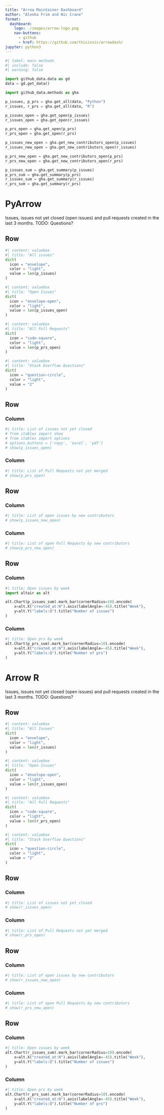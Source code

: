 ```yaml
--- 
title: "Arrow Maintainer Dashboard"
author: "Alenka Frim and Nic Crane"
format: 
  dashboard:
    logo: ./images/arrow-logo.png
    nav-buttons: 
      - github
      - href: https://github.com/thisisnic/arrowdash/
jupyter: python3
---
```


<!-- 

Needs Quarto 1.4 installed to run
Seek inspiration from https://quarto.org/docs/dashboards/examples/

-->

```python
#| label: main methods
#| include: false
#| warning: false

import github_data.data as gd
data = gd.get_data()

import github_data.methods as gha

p_issues, p_prs = gha.get_all(data, "Python")
r_issues, r_prs = gha.get_all(data, "R")

p_issues_open = gha.get_open(p_issues)
r_issues_open = gha.get_open(r_issues)

p_prs_open = gha.get_open(p_prs)
r_prs_open = gha.get_open(r_prs)

p_issues_new_open = gha.get_new_contributors_open(p_issues)
r_issues_new_open = gha.get_new_contributors_open(r_issues)

p_prs_new_open = gha.get_new_contributors_open(p_prs)
r_prs_new_open = gha.get_new_contributors_open(r_prs)

p_issues_sum = gha.get_summary(p_issues)
p_prs_sum = gha.get_summary(p_prs)
r_issues_sum = gha.get_summary(r_issues)
r_prs_sum = gha.get_summary(r_prs)
```

# PyArrow

Issues, issues not yet closed (open issues) and pull requests created in the last 3 months. TODO: Questions?

## Row

```python
#| content: valuebox
#| title: "All issues"
dict(
  icon = "envelope",
  color = "light",
  value = len(p_issues)
)
```

```python
#| content: valuebox
#| title: "Open Issues"
dict(
  icon = "envelope-open",
  color = "light",
  value = len(p_issues_open)
)
```

```python
#| content: valuebox
#| title: "All Pull Requests"
dict(
  icon = "code-square",
  color = "light",
  value = len(p_prs_open)
)
```

```python
#| content: valuebox
#| title: "Stack Overflow Questions"
dict(
  icon = "question-circle",
  color = "light",
  value = "2"
)
```

## Row

### Column {width=50%}

```python
#| title: List of issues not yet closed
# from itables import show
# from itables import options
# options.buttons = ['copy', 'excel', 'pdf']
# show(p_issues_open)
```

### Column {width=50%}

```python
#| title: List of Pull Requests not yet merged
# show(p_prs_open)
```

## Row

### Column {width=50%}

```python
#| title: List of open issues by new contributors
# show(p_issues_new_open)
```

### Column {width=50%}

```python
#| title: List of open Pull Requests by new contributors
# show(p_prs_new_open)
```

## Row

### Column {width=50%}

```python
#| title: Open issues by week
import altair as alt

alt.Chart(p_issues_sum).mark_bar(cornerRadius=10).encode(
    x=alt.X("created_at:N").axis(labelAngle=-45).title("Week"),
    y=alt.Y("labels:Q").title("Number of issues")
)
```

### Column {width=50%}

```python
#| title: Open prs by week
alt.Chart(p_prs_sum).mark_bar(cornerRadius=10).encode(
    x=alt.X("created_at:N").axis(labelAngle=-45).title("Week"),
    y=alt.Y("labels:Q").title("Number of prs")
)
```

# Arrow R

Issues, issues not yet closed (open issues) and pull requests created in the last 3 months. TODO: Questions?

## Row

```python
#| content: valuebox
#| title: "All Issues"
dict(
  icon = "envelope",
  color = "light",
  value = len(r_issues)
)
```

```python
#| content: valuebox
#| title: "Open Issues"
dict(
  icon = "envelope-open",
  color = "light",
  value = len(r_issues_open)
)
```

```python
#| content: valuebox
#| title: "All Pull Requests"
dict(
  icon = "code-square",
  color = "light",
  value = len(r_prs_open)
)
```

```python
#| content: valuebox
#| title: "Stack Overflow Questions"
dict(
  icon = "question-circle",
  color = "light",
  value = "2"
)
```

## Row

### Column {width=50%}

```python
#| title: List of issues not yet closed
# show(r_issues_open)
```

### Column {width=50%}

```python
#| title: List of Pull Requests not yet merged
# show(r_prs_open)
```

## Row

### Column {width=50%}

```python
#| title: List of open issues by new contributors
# show(r_issues_new_open)
```

### Column {width=50%}

```python
#| title: List of open Pull Requests by new contributors
# show(r_prs_new_open)
```

## Row

### Column {width=50%}

```python
#| title: Open issues by week
alt.Chart(r_issues_sum).mark_bar(cornerRadius=10).encode(
    x=alt.X("created_at:N").axis(labelAngle=-45).title("Week"),
    y=alt.Y("labels:Q").title("Number of issues")
)
```

### Column {width=50%}

```python
#| title: Open prs by week
alt.Chart(r_prs_sum).mark_bar(cornerRadius=10).encode(
    x=alt.X("created_at:N").axis(labelAngle=-45).title("Week"),
    y=alt.Y("labels:Q").title("Number of prs")
)
```
